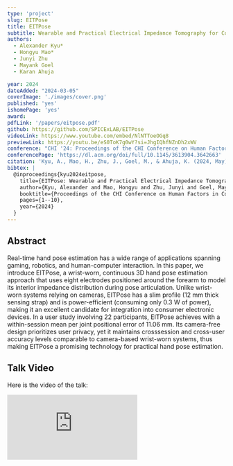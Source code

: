 ```yaml
---
type: 'project'
slug: EITPose
title: EITPose
subtitle: Wearable and Practical Electrical Impedance Tomography for Continuous Hand Pose Estimation
authors:
  - Alexander Kyu*
  - Hongyu Mao*
  - Junyi Zhu
  - Mayank Goel
  - Karan Ahuja

year: 2024
dateAdded: "2024-03-05"
coverImage: './images/cover.png'
published: 'yes'
ishomePage: 'yes'
award:
pdfLink: '/papers/eitpose.pdf'
github: https://github.com/SPICExLAB/EITPose
videoLink: https://www.youtube.com/embed/NlNTToeOGq8
previewLink: https://youtu.be/eS0ToK7g0wY?si=JhgIQhfNZnDh2xWV
conference: "CHI '24: Proceedings of the CHI Conference on Human Factors in Computing Systems"
conferencePage: 'https://dl.acm.org/doi/full/10.1145/3613904.3642663'
citation: 'Kyu, A., Mao, H., Zhu, J., Goel, M., & Ahuja, K. (2024, May). EITPose: Wearable and Practical Electrical Impedance Tomography for Continuous Hand Pose Estimation. In Proceedings of the CHI Conference on Human Factors in Computing Systems (pp. 1-10).'
bibtex: |
  @inproceedings{kyu2024eitpose,
    title={EITPose: Wearable and Practical Electrical Impedance Tomography for Continuous Hand Pose Estimation},
    author={Kyu, Alexander and Mao, Hongyu and Zhu, Junyi and Goel, Mayank and Ahuja, Karan},
    booktitle={Proceedings of the CHI Conference on Human Factors in Computing Systems},
    pages={1--10},
    year={2024}
  }
---
```


## Abstract

Real-time hand pose estimation has a wide range of applications spanning gaming, robotics, and human-computer interaction. In this paper, we introduce EITPose, a wrist-worn, continuous 3D hand pose estimation approach that uses eight electrodes positioned around the forearm to model its interior impedance distribution during pose articulation. Unlike wrist-worn systems relying on cameras, EITPose has a slim profile (12 mm thick sensing strap) and is power-efficient (consuming only 0.3 W of power), making it an excellent candidate for integration into consumer electronic devices. In a user study involving 22 participants, EITPose achieves with a within-session mean per joint positional error of 11.06 mm. Its camera-free design prioritizes user privacy, yet it maintains crosssession and cross-user accuracy levels comparable to camera-based wrist-worn systems, thus making EITPose a promising technology for practical hand pose estimation.

## Talk Video

Here is the video of the talk:

<div style={{ position: 'relative', paddingBottom: '56.25%', height: 0, overflow: 'hidden', maxWidth: '100%', background: '#000' }}>
  <iframe
    src="https://www.youtube.com/embed/n4F9Gftmqtc"
    style={{ position: 'absolute', top: 0, left: 0, width: '100%', height: '100%' }}
    frameborder="0"
    allow="accelerometer; autoplay; clipboard-write; encrypted-media; gyroscope; picture-in-picture"
    allowfullscreen
    title="Talk Video"
  ></iframe>
</div>

